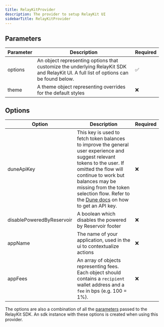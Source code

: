 ```yaml
---
title: RelayKitProvider
description: The provider to setup RelayKit UI
sidebarTitle: RelayKitProvider
---
```


## Parameters

| Parameter    | Description                                                                                                                                    | Required |
|--------------|------------------------------------------------------------------------------------------------------------------------------------------------|----------|
| options       | An object representing options that customize the underlying RelayKit SDK and RelayKit UI. A full list of options can be found below. | ✅       |
| theme | A theme object representing overrides for the default styles              | ❌       |

## Options

| Option    | Description                                                                                                                                    | Required |
|--------------|------------------------------------------------------------------------------------------------------------------------------------------------|----------|
| duneApiKey       | This key is used to fetch token balances to improve the general user experience and suggest relevant tokens to the user. If omitted the flow will continue to work but balances may be missing from the token selection flow. Refer to the [Dune docs](https://docs.dune.com/api-reference/overview/authentication#generate-an-api-key) on how to get an API key. | ❌       |
| disablePoweredByReservoir | A boolean which disables the powered by Reservoir footer              | ❌       |
| appName | The name of your application, used in the ui to contextualize actions              | ❌       |
| appFees | An array of objects representing fees. Each object should contains a `recipient` wallet address and a `fee` in bps (e.g. 100 = 1%).      | ❌       |

The options are also a combination of all the [parameters](/references/sdk/createClient#options) passed to the RelayKit SDK. An sdk instance with these options is created when using this provider.


